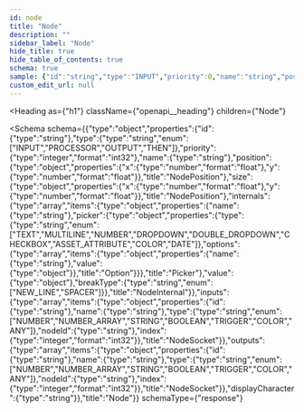 ```yaml
---
id: node
title: "Node"
description: ""
sidebar_label: "Node"
hide_title: true
hide_table_of_contents: true
schema: true
sample: {"id":"string","type":"INPUT","priority":0,"name":"string","position":{"x":0,"y":0},"size":{"x":0,"y":0},"internals":[{"name":"string","picker":{"type":"TEXT","options":[{"name":"string","value":{}}]},"value":{},"breakType":"NEW_LINE"}],"inputs":[{"id":"string","name":"string","type":"NUMBER","nodeId":"string","index":0}],"outputs":[{"id":"string","name":"string","type":"NUMBER","nodeId":"string","index":0}],"displayCharacter":"string"}
custom_edit_url: null
---
```



<Heading
  as={"h1"}
  className={"openapi__heading"}
  children={"Node"}
>
</Heading>





<Schema
  schema={{"type":"object","properties":{"id":{"type":"string"},"type":{"type":"string","enum":["INPUT","PROCESSOR","OUTPUT","THEN"]},"priority":{"type":"integer","format":"int32"},"name":{"type":"string"},"position":{"type":"object","properties":{"x":{"type":"number","format":"float"},"y":{"type":"number","format":"float"}},"title":"NodePosition"},"size":{"type":"object","properties":{"x":{"type":"number","format":"float"},"y":{"type":"number","format":"float"}},"title":"NodePosition"},"internals":{"type":"array","items":{"type":"object","properties":{"name":{"type":"string"},"picker":{"type":"object","properties":{"type":{"type":"string","enum":["TEXT","MULTILINE","NUMBER","DROPDOWN","DOUBLE_DROPDOWN","CHECKBOX","ASSET_ATTRIBUTE","COLOR","DATE"]},"options":{"type":"array","items":{"type":"object","properties":{"name":{"type":"string"},"value":{"type":"object"}},"title":"Option"}}},"title":"Picker"},"value":{"type":"object"},"breakType":{"type":"string","enum":["NEW_LINE","SPACER"]}},"title":"NodeInternal"}},"inputs":{"type":"array","items":{"type":"object","properties":{"id":{"type":"string"},"name":{"type":"string"},"type":{"type":"string","enum":["NUMBER","NUMBER_ARRAY","STRING","BOOLEAN","TRIGGER","COLOR","ANY"]},"nodeId":{"type":"string"},"index":{"type":"integer","format":"int32"}},"title":"NodeSocket"}},"outputs":{"type":"array","items":{"type":"object","properties":{"id":{"type":"string"},"name":{"type":"string"},"type":{"type":"string","enum":["NUMBER","NUMBER_ARRAY","STRING","BOOLEAN","TRIGGER","COLOR","ANY"]},"nodeId":{"type":"string"},"index":{"type":"integer","format":"int32"}},"title":"NodeSocket"}},"displayCharacter":{"type":"string"}},"title":"Node"}}
  schemaType={"response"}
>
  
</Schema>
            